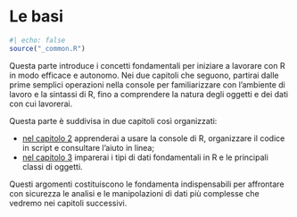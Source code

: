 # Le basi {#sec-basics-intro .unnumbered}

```r
#| echo: false
source("_common.R")
```

Questa parte introduce i concetti fondamentali per iniziare a lavorare con R in modo efficace e autonomo. Nei due capitoli che seguono, partirai dalle prime semplici operazioni nella console per familiarizzare con l'ambiente di lavoro e la sintassi di R, fino a comprendere la natura degli oggetti e dei dati con cui lavorerai.

Questa parte è suddivisa in due capitoli così organizzati:

- [nel capitolo 2](#sec-basics) apprenderai a usare la console di R, organizzare il codice in script e consultare l'aiuto in linea;
- [nel capitolo 3](#sec-objects) imparerai i tipi di dati fondamentali in R e le principali classi di oggetti.

Questi argomenti costituiscono le fondamenta indispensabili per affrontare con sicurezza le analisi e le manipolazioni di dati più complesse che vedremo nei capitoli successivi.